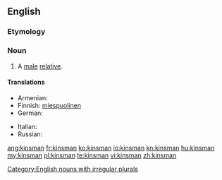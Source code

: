==English==

===Etymology===
{{suffix|kin|alt1=kin’s|man}}

===Noun===
{{en-noun|kinsmen}}

# A [[male]] [[relative]].

====Translations====
{{trans-top|male relative}}
* Armenian: {{t-|hy|ազգական|tr=azgakan}}
* Finnish: [[miespuolinen#Finnish|miespuolinen]] {{t|fi|sukulainen}}
* German: {{t|de|Verwandter|m}}
{{trans-mid}}
* Italian: {{t-|it|parente|m}}
* Russian: {{t+|ru|родственник|m}}
{{trans-bottom}}

[[Category:English nouns with irregular plurals]]

[[ang:kinsman]]
[[fr:kinsman]]
[[ko:kinsman]]
[[io:kinsman]]
[[kn:kinsman]]
[[hu:kinsman]]
[[my:kinsman]]
[[pl:kinsman]]
[[te:kinsman]]
[[vi:kinsman]]
[[zh:kinsman]]